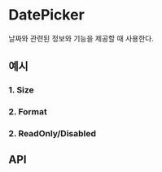 
<Meta of={DatePickerStories} component={DatePicker} />

# DatePicker

날짜와 관련된 정보와 기능을 제공할 때 사용한다.

## 예시

### 1. Size

<Canvas of={DatePickerStories.SizeOfDatePicker} />

### 2. Format

<Canvas of={DatePickerStories.FormatOfDatePicker} />

### 2. ReadOnly/Disabled

<Canvas of={DatePickerStories.DisabledDatePicker} />

## API

<ArgTypes of={DatePickerStories} />
